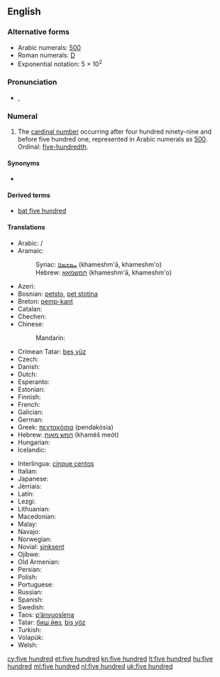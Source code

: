 ==English==

===Alternative forms===
* Arabic numerals: [[500]] {{qualifier|see for numerical forms in other scripts}}
* Roman numerals: [[D]]
* Exponential notation: 5 &times; 10<sup>2</sup>
<!-- Please add other numerical forms to the page for 500 instead of here. -->

===Pronunciation===
* {{a|UK|US}} {{IPA|/ˈfaɪv ˈhʌn.dɹəd/|/ˈfaɪv ˈhʌn.dɹɪd/}}, {{X-SAMPA|/"faIv "hVn.dr@d/|/"faIv "hVn.drId/}}

===Numeral===
{{head|en|numeral|head=[[five]] [[hundred]]}}

# {{context|cardinal|lang=en}} The [[cardinal number]] occurring after four hundred ninety-nine and before five hundred one, represented in Arabic numerals as [[500]]. Ordinal: [[five-hundredth]].

====Synonyms====
* {{symbolic|500}}

====Derived terms====
* [[bat five hundred]]

====Translations====
{{trans-top|cardinal number 500}}
* Arabic: {{t-|ar|خمسمائة|alt=خُمْسُمِائَةٍ}} / {{t|ar|خمس مائة|alt=خُمْسُ مِائَةٍ|tr=xumsumíyya}}
* Aramaic:
*: Syriac: [[ܚܡܫܡܐܐ]] (khameshm'ā, khameshm'o) {{c}}
*: Hebrew: [[חמשמאא]] (khameshm'ā, khameshm'o) {{c}}
* Azeri: {{t-|az|beş yüz}}
* Bosnian: [[petsto]], [[pet stotina]] {{f}}
* Breton: [[pemp-kant]]
* Catalan: {{t+|ca|cinc-cents}}
* Chechen: {{tø|ce|пхи бIе|tr=pxi bje}}
* Chinese:
*: Mandarin: {{t|cmn|五百|sc=Hani}}
* Crimean Tatar: [[beş yüz#Crimean Tatar|beş yüz]]
* Czech: {{t|cs|pět set}}
* Danish: {{t-|da|fem hundrede|c}}
* Dutch: {{t+|nl|vijfhonderd|f}}
* Esperanto: {{t-|eo|kvincent}}
* Estonian: {{t-|et|viissada}}
* Finnish: {{t-|fi|viisisataa}}
* French: {{t-|fr|cinq cents|m}}
* Galician: {{t+|gl|quiñentos}}
* German: {{t+|de|fünfhundert|f}}
* Greek: [[πεντακόσια]] (pendakósia)
* Hebrew: [[חמש מאות]] (khaméš meót)
* Hungarian: {{t+|hu|ötszáz}}
* Icelandic: {{t-|is|fimm hundruð}}
{{trans-mid}}
* Interlingua: [[cinque centos]]
* Italian: {{t+|it|cinquecento|m}}
* Japanese: {{t-|ja|五百|tr=go-hyaku}} 
* Jèrriais: {{tø|roa-jer|chîn chents}}
* Latin: {{t+|la|quingenti|alt=quīngentī}}
* Lezgi: {{tø|lez|вад вишни|sc=Cyrl}}
* Lithuanian: {{t|lt|penki šimtai}}
* Macedonian: {{t-|mk|петстотини|tr=petstótini}}
* Malay: {{t-|ms|lima ratus}}
* Navajo: {{tø|nv|ashdladi neeznádiin}}
* Norwegian: {{t-|no|fem hundre}}
* Novial: [[sinksent]]
* Ojibwe: {{tø|oj|naanwaak}}
* Old Armenian: {{tø|xcl|հինգհարիւր|tr=hinghariwr|sc=Armn}}
* Persian: {{t-|fa|پانصد|tr=pânsad}}
* Polish: {{t+|pl|pięćset}}
* Portuguese: {{t+|pt|quinhentos}}
* Russian: {{t+|ru|пятьсот|tr=pjat’sót}}
* Spanish: {{t-|es|quinientos}}
* Swedish: {{t-|sv|femhundra}}
* Taos: [[p’ą́nyuosǐeną]]
* Tatar: [[биш йөз#Tatar|биш йөз]], [[biş yöz#Tatar|biş yöz]]
* Turkish: {{t-|tr|beş yüz}}
* Volapük: {{t+|vo|lultum}}
* Welsh: {{t+|cy|pum cant}}
{{trans-bottom}}

[[cy:five hundred]]
[[et:five hundred]]
[[kn:five hundred]]
[[lt:five hundred]]
[[hu:five hundred]]
[[ml:five hundred]]
[[nl:five hundred]]
[[uk:five hundred]]
